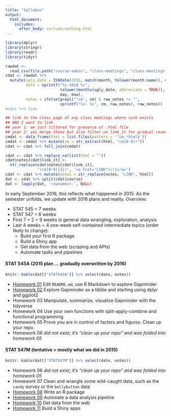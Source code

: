 ```yaml
---
title: "Syllabus"
output:
  html_document:
    includes:
      after_body: include/nothing.html
---
```


```r
library(dplyr)
library(stringr)
library(readr)
library(tidyr)
```

```r
rawdat <-
  read_csv(file.path("course-admin", "class-meetings", "class-meetings.csv"))
cdat <- rawdat %>%
  mutate(ugly_date = ISOdate(2016, match(month, tolower(month.name)), day),
         date = sprintf("%s-%02d %s",
                        tolower(months(ugly_date, abbreviate = TRUE)),
                        day, dow),
         notes = ifelse(grepl("^cm", cm) & raw_notes != "",
                        sprintf("%s: %s", cm, raw_notes), raw_notes))
#cdat %>% View

## link to the class page of any class meetings where such exists
## AND I want to link
## year 1: we just filtered for presence of .html file
## year 2: yes merge those but also filter on link_it for gradual reveal
cmdat <- data_frame(html = list.files(pattern = '^cm.*html$'))
cmdat <- cmdat %>% mutate(cm = str_extract(html, "cm[0-9]+"))
cdat <- cdat %>% full_join(cmdat)

cdat <- cdat %>% replace_na(list(html = ""))
cdat$notes[cdat$link_it] <-
  str_replace(cdat$notes[cdat$link_it],
              "(cm[0-9]{3})", '<a href="LINK">\\1</a>')
cdat <- cdat %>% mutate(notes = str_replace(notes, "LINK", html))
dat <- cdat %>% split(cdat$course)
dat <- lapply(dat, 'rownames<-', NULL)
```

In early September 2016, this reflects what happened in 2015. As the semester unfolds, we update with 2016 plans and reality. Overview:

  * STAT 545 = 7 weeks
  * STAT 547 = 6 weeks
  * First 7 + 2 = 9 weeks is general data wrangling, exploration, analysis
  * Last 4 weeks = 4 one-week self-contained intermediate topics (order likely to change):
    - Build your first R package
    - Build a Shiny app
    - Get data from the web (scraping and APIs)
    - Automate tasks and pipelines

<!-- unholy hack to make following two tables less wide and the same wide -->
<style type="text/css">
table {
   max-width: 50%;
}
</style>

#### STAT 545A (2015 plan ... gradually overwritten by 2016)

```r
knitr::kable(dat[["STAT545A"]] %>% select(date, notes))
```

  * [Homework 01](hw01_edit-README.html) Edit `README.md`, use R Markdown to explore Gapminder
  * [Homework 02](hw02_explore-gapminder-dplyr.html) Explore Gapminder as a tibble and starting using dplyr and ggplot2
  * Homework 03 Manipulate, summarize, visualize Gapminder with the tidyverse
  * Homework 04 Use your own functions with split-apply-combine and functional programming
  * Homework 05 Prove you are in control of factors and figures. Clean up your repo.
  * Homework 06 *did not exist; it's "clean up your repo" and was folded into homework 05*

#### STAT 547M (tentative = mostly what we did in 2015)

```r
knitr::kable(dat[["STAT547M"]] %>% select(date, notes))
```

  * Homework 06 *did not exist; it's "clean up your repo" and was folded into homework 05*
  * Homework 07 Clean and wrangle some wild-caught data, such as the `candy` survey or the `bellybutton` data
  * [Homework 08](hw08_package.html) Write an R package
  * [Homework 09](hw09_automation.html) Automate a data analysis pipeline
  * [Homework 10](hw10_data-from-web.html) Get data from the web
  * [Homework 11](hw11_shiny.html) Build a Shiny apps
